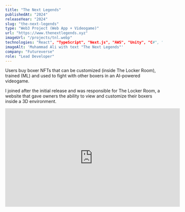 ```yaml
---
title: "The Next Legends"
publishedAt: "2024"
releaseYear: "2024"
slug: "the-next-legends"
type: "Web3 Project (Web App + Videogame)"
url: "https://www.thenextlegends.xyz"
imageUrl: "/projects/tnl.webp"
technologies: "React", "TypeScript", "Next.js", "AWS", "Unity", "C#", "ExpressJS", "Tailwind CSS"
imageAlt: 'Muhammad Ali with text "The Next Legends"'
company: "Futureverse"
role: "Lead Developer"
---
```


Users buy boxer NFTs that can be customized (inside The Locker Room), trained
(ML) and used to fight with other boxers in an AI-powered videogame.

I joined after the initial release and was responsible for The Locker Room, a
website that gave owners the ability to view and customize their boxers inside
a 3D environment.

<iframe
  width="560"
  height="315"
  src="https://www.youtube.com/embed/pEft1ea0JWI?si=7fCsKO6GCD__JqS9&amp;controls=0"
  title="YouTube video player"
  frameborder="0"
  allow="accelerometer; autoplay; clipboard-write; encrypted-media; gyroscope; picture-in-picture; web-share"
  referrerpolicy="strict-origin-when-cross-origin"
  allowfullscreen
></iframe>

